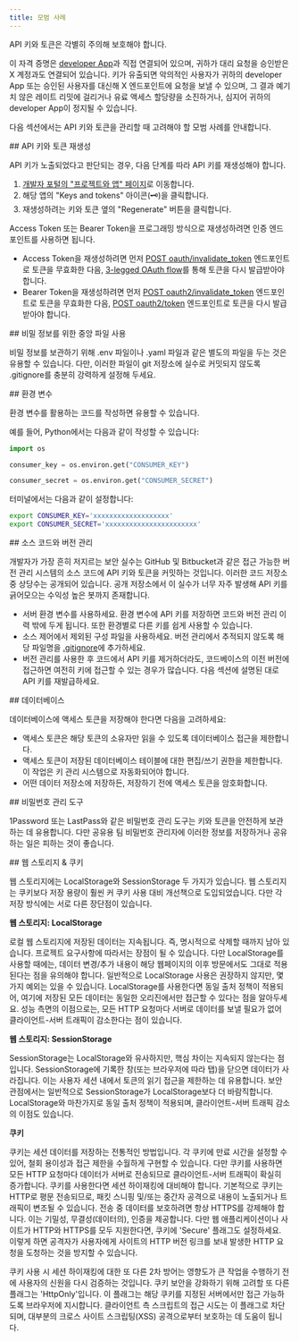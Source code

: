 ```yaml
---
title: 모범 사례
---
```



API 키와 토큰은 각별히 주의해 보호해야 합니다.

이 자격 증명은 [developer App](/ko/resources/fundamentals/developer-apps)과 직접 연결되어 있으며, 귀하가 대리 요청을 승인받은 X 계정과도 연결되어 있습니다. 키가 유출되면 악의적인 사용자가 귀하의 developer App 또는 승인된 사용자를 대신해 X 엔드포인트에 요청을 보낼 수 있으며, 그 결과 예기치 않은 레이트 리밋에 걸리거나 유료 액세스 할당량을 소진하거나, 심지어 귀하의 developer App이 정지될 수 있습니다.

다음 섹션에서는 API 키와 토큰을 관리할 때 고려해야 할 모범 사례를 안내합니다.

<div id="regenerate-api-keys-and-tokens">
  ## API 키와 토큰 재생성
</div>

API 키가 노출되었다고 판단되는 경우, 다음 단계를 따라 API 키를 재생성해야 합니다.

1. [개발자 포털의 "프로젝트와 앱" 페이지](https://developer.x.com/en/portal/projects-and-apps.html)로 이동합니다.
2. 해당 앱의 "Keys and tokens" 아이콘(🗝)을 클릭합니다.
3. 재생성하려는 키와 토큰 옆의 "Regenerate" 버튼을 클릭합니다. 

Access Token 또는 Bearer Token을 프로그래밍 방식으로 재생성하려면 인증 엔드포인트를 사용하면 됩니다.

- Access Token을 재생성하려면 먼저 [POST oauth/invalidate\_token](/ko/resources/fundamentals/authentication/api-reference#post-oauth2-invalidate-token) 엔드포인트로 토큰을 무효화한 다음, [3-legged OAuth flow](/ko/resources/fundamentals/authentication/oauth-1-0a/obtaining-user-access-tokens)를 통해 토큰을 다시 발급받아야 합니다.
- Bearer Token을 재생성하려면 먼저 [POST oauth2/invalidate\_token](/ko/resources/fundamentals/authentication/api-reference#post-oauth2-invalidate-token) 엔드포인트로 토큰을 무효화한 다음, [POST oauth2/token](/ko/resources/fundamentals/authentication/api-reference#post-oauth2-token) 엔드포인트로 토큰을 다시 발급받아야 합니다.

<div id="having-a-central-file-for-your-secrets">
  ## 비밀 정보를 위한 중앙 파일 사용
</div>

비밀 정보를 보관하기 위해 .env 파일이나 .yaml 파일과 같은 별도의 파일을 두는 것은 유용할 수 있습니다. 다만, 이러한 파일이 git 저장소에 실수로 커밋되지 않도록 .gitignore를 충분히 강력하게 설정해 두세요. 

<div id="environment-variables">
  ## 환경 변수
</div>

환경 변수를 활용하는 코드를 작성하면 유용할 수 있습니다. 

예를 들어, Python에서는 다음과 같이 작성할 수 있습니다:

```python
import os

consumer_key = os.environ.get("CONSUMER_KEY")

consumer_secret = os.environ.get("CONSUMER_SECRET")
```

터미널에서는 다음과 같이 설정합니다:

```bash
export CONSUMER_KEY='xxxxxxxxxxxxxxxxxxx'
export CONSUMER_SECRET='xxxxxxxxxxxxxxxxxxxxxxx'
```

<div id="source-code-and-version-control">
  ## 소스 코드와 버전 관리
</div>

개발자가 가장 흔히 저지르는 보안 실수는 GitHub 및 Bitbucket과 같은 접근 가능한 버전 관리 시스템의 소스 코드에 API 키와 토큰을 커밋하는 것입니다. 이러한 코드 저장소 중 상당수는 공개되어 있습니다. 공개 저장소에서 이 실수가 너무 자주 발생해 API 키를 긁어모으는 수익성 높은 봇까지 존재합니다.

- 서버 환경 변수를 사용하세요. 환경 변수에 API 키를 저장하면 코드와 버전 관리 이력 밖에 두게 됩니다. 또한 환경별로 다른 키를 쉽게 사용할 수 있습니다.
- 소스 제어에서 제외된 구성 파일을 사용하세요. 버전 관리에서 추적되지 않도록 해당 파일명을 [.gitignore](https://git-scm.com/docs/gitignore)에 추가하세요.
- 버전 관리를 사용한 후 코드에서 API 키를 제거하더라도, 코드베이스의 이전 버전에 접근하면 여전히 키에 접근할 수 있는 경우가 많습니다. 다음 섹션에 설명된 대로 API 키를 재발급하세요.

<div id="databases">
  ## 데이터베이스
</div>

데이터베이스에 액세스 토큰을 저장해야 한다면 다음을 고려하세요:

- 액세스 토큰은 해당 토큰의 소유자만 읽을 수 있도록 데이터베이스 접근을 제한합니다.
- 액세스 토큰이 저장된 데이터베이스 테이블에 대한 편집/쓰기 권한을 제한합니다. 이 작업은 키 관리 시스템으로 자동화되어야 합니다.
- 어떤 데이터 저장소에 저장하든, 저장하기 전에 액세스 토큰을 암호화합니다.

<div id="password-management-tools">
  ## 비밀번호 관리 도구
</div>

1Password 또는 LastPass와 같은 비밀번호 관리 도구는 키와 토큰을 안전하게 보관하는 데 유용합니다. 다만 공유용 팀 비밀번호 관리자에 이러한 정보를 저장하거나 공유하는 일은 피하는 것이 좋습니다.

<div id="web-storage-cookies">
  ## 웹 스토리지 & 쿠키
</div>

웹 스토리지에는 LocalStorage와 SessionStorage 두 가지가 있습니다. 웹 스토리지는 쿠키보다 저장 용량이 훨씬 커 쿠키 사용 대비 개선책으로 도입되었습니다. 다만 각 저장 방식에는 서로 다른 장단점이 있습니다.
 

**웹 스토리지: LocalStorage**

로컬 웹 스토리지에 저장된 데이터는 지속됩니다. 즉, 명시적으로 삭제할 때까지 남아 있습니다. 프로젝트 요구사항에 따라서는 장점이 될 수 있습니다. 다만 LocalStorage를 사용할 때에는, 데이터 변경/추가 내용이 해당 웹페이지의 이후 방문에서도 그대로 적용된다는 점을 유의해야 합니다. 일반적으로 LocalStorage 사용은 권장하지 않지만, 몇 가지 예외는 있을 수 있습니다. LocalStorage를 사용한다면 동일 출처 정책이 적용되어, 여기에 저장된 모든 데이터는 동일한 오리진에서만 접근할 수 있다는 점을 알아두세요. 성능 측면의 이점으로는, 모든 HTTP 요청마다 서버로 데이터를 보낼 필요가 없어 클라이언트-서버 트래픽이 감소한다는 점이 있습니다.
 

**웹 스토리지: SessionStorage**

SessionStorage는 LocalStorage와 유사하지만, 핵심 차이는 지속되지 않는다는 점입니다. SessionStorage에 기록한 창(또는 브라우저에 따라 탭)을 닫으면 데이터가 사라집니다. 이는 사용자 세션 내에서 토큰의 읽기 접근을 제한하는 데 유용합니다. 보안 관점에서는 일반적으로 SessionStorage가 LocalStorage보다 더 바람직합니다. LocalStorage와 마찬가지로 동일 출처 정책이 적용되며, 클라이언트-서버 트래픽 감소의 이점도 있습니다.
 

**쿠키**

쿠키는 세션 데이터를 저장하는 전통적인 방법입니다. 각 쿠키에 만료 시간을 설정할 수 있어, 철회 용이성과 접근 제한을 수월하게 구현할 수 있습니다. 다만 쿠키를 사용하면 모든 HTTP 요청마다 데이터가 서버로 전송되므로 클라이언트-서버 트래픽이 확실히 증가합니다. 쿠키를 사용한다면 세션 하이재킹에 대비해야 합니다. 기본적으로 쿠키는 HTTP로 평문 전송되므로, 패킷 스니핑 및/또는 중간자 공격으로 내용이 노출되거나 트래픽이 변조될 수 있습니다. 전송 중 데이터를 보호하려면 항상 HTTPS를 강제해야 합니다. 이는 기밀성, 무결성(데이터의), 인증을 제공합니다. 다만 웹 애플리케이션이나 사이트가 HTTP와 HTTPS를 모두 지원한다면, 쿠키에 'Secure' 플래그도 설정하세요. 이렇게 하면 공격자가 사용자에게 사이트의 HTTP 버전 링크를 보내 발생한 HTTP 요청을 도청하는 것을 방지할 수 있습니다.

쿠키 사용 시 세션 하이재킹에 대한 또 다른 2차 방어는 영향도가 큰 작업을 수행하기 전에 사용자의 신원을 다시 검증하는 것입니다. 쿠키 보안을 강화하기 위해 고려할 또 다른 플래그는 'HttpOnly'입니다. 이 플래그는 해당 쿠키를 지정된 서버에서만 접근 가능하도록 브라우저에 지시합니다. 클라이언트 측 스크립트의 접근 시도는 이 플래그로 차단되며, 대부분의 크로스 사이트 스크립팅(XSS) 공격으로부터 보호하는 데 도움이 됩니다.